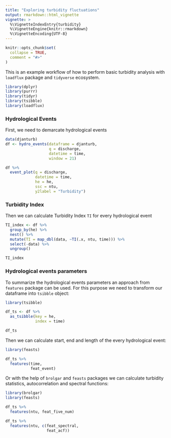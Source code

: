 ```yaml
---
title: "Exploring turbidity fluctuations"
output: rmarkdown::html_vignette
vignette: >
  %\VignetteIndexEntry{turbidity}
  %\VignetteEngine{knitr::rmarkdown}
  %\VignetteEncoding{UTF-8}
---
```


```r
knitr::opts_chunk$set(
  collapse = TRUE,
  comment = "#>"
)
```

This is an example workflow of how to perform basic turbidity analysis with `loadflux` package and `tidyverse` ecosystem.

```r
library(dplyr)
library(purrr)
library(tidyr)
library(tsibble)
library(loadflux)
```

### Hydrological Events
First, we need to demarcate hydrological events

```r
data(djanturb)
df <- hydro_events(dataframe = djanturb,
                   q = discharge,
                   datetime = time,
                   window = 21)

df %>% 
  event_plot(q = discharge,
             datetime = time,
             he = he,
             ssc = ntu,
             y2label = "Turbidity")

```

### Turbidity Index
Then we can calculate Turbidity Index `TI` for every hydrological event

```r

TI_index <- df %>% 
  group_by(he) %>% 
  nest() %>% 
  mutate(TI = map_dbl(data, ~TI(.x, ntu, time))) %>% 
  select(-data) %>% 
  ungroup()

TI_index

```

### Hydrological events parameters

To summarize the hydrological events parameters an approach from `features` package can be used. For this purpose we need to transform our dataframe into `tsibble` object:

```r
library(tsibble)

df_ts <- df %>% 
  as_tsibble(key = he,
             index = time)

df_ts
```

Then we can calculate start, end and length of the every hydrological event:
```r
library(feasts)

df_ts %>% 
  features(time,
           feat_event)

```

Or with the help of `brolgar` and `feasts` packages we can calculate turbidity statistics, autocorrelation and spectral functions:

```r
library(brolgar)
library(feasts)

df_ts %>% 
  features(ntu, feat_five_num)

df_ts %>% 
  features(ntu, c(feat_spectral,
                  feat_acf))

```

